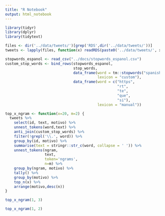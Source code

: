 ```yaml
---
title: "R Notebook"
output: html_notebook
---
```


```r
library(tidyr)
library(dplyr)
library(tidytext)
```

```r
files <- dir('../data/tweets/')[grep('RDS',dir('../data/tweets/'))]
tweets <- lapply(files, function(x) readRDS(paste0('../data/tweets/', x))) %>% bind_rows()
```

```r
stopwords_espanol <- read_csv("../docs/stopwords_espanol.csv")
custom_stop_words <- bind_rows(stopwords_espanol,
                               stop_words,
                               data_frame(word = tm::stopwords("spanish"),
                                          lexicon = "custom"),
                               data_frame(word = c("https", 
                                                   "rt",
                                                   "te",
                                                   "que",
                                                   "si"),
                                          lexicon = "manual"))
```

```r
top_x_ngram <- function(x=20, m=2) {
  tweets %>% 
    select(id, text, motivo) %>% 
    unnest_tokens(word,text) %>% 
    anti_join(custom_stop_words) %>% 
    filter(!grepl('\\.', word)) %>% 
    group_by(id, motivo) %>% 
    summarise(text = stringr::str_c(word, collapse = ' ')) %>% 
    unnest_tokens(ngram, 
                  text,
                  token='ngrams',
                  n=m) %>% 
    group_by(ngram, motivo) %>% 
    tally() %>% 
    group_by(motivo) %>% 
    top_n(x) %>% 
    arrange(motivo,desc(n))
}
```

```r
top_x_ngram(1, 3)
```

```r
top_x_ngram(1, 2)
```
